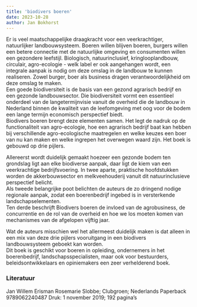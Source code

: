 ```yaml
---
title: 'biodivers boeren'
date: 2023-10-28
author: Jan Bokhorst
---
```


Er is veel maatschappelijke draagkracht voor een veerkrachtiger, natuurlijker landbouwsysteem. Boeren willen blijven boeren, burgers willen een betere connectie met de natuurlijke omgeving en consumenten willen een gezondere leefstijl. Biologisch, natuurinclusief, kringlooplandbouw, circulair, agro-ecologie - welk label er ook aangehangen wordt, een integrale aanpak is nodig om deze omslag in de landbouw te kunnen realiseren. Zowel burger, boer als business dragen verantwoordelijkheid om deze omslag te maken.  
Een goede biodiversiteit is de basis van een gezond agrarisch bedrijf en een gezonde landbouwsector. Die biodiversiteit vormt een essentieel onderdeel van de langetermijnvisie vanuit de overheid die de landbouw in Nederland binnen de kwaliteit van de leefomgeving met oog voor de bodem een lange termijn economisch perspectief biedt.  
Biodivers boeren brengt deze elementen samen. Het legt de nadruk op de functionaliteit van agro-ecologie, hoe een agrarisch bedrijf baat kan hebben bij verschillende agro-ecologische maatregelen en welke keuzes een boer van nu kan maken en welke ingrepen het overwegen waard zijn. Het boek is gebouwd op drie pijlers. 

Allereerst wordt duidelijk gemaakt hoezeer een gezonde bodem ten grondslag ligt aan elke biodiverse aanpak, daar ligt de kiem van een veerkrachtige bedrijfsvoering. In twee aparte, praktische hoofdstukken worden de akkerbouwsector en melkveehouderij vanuit dit natuurinclusieve perspectief belicht.  
Als tweede belangrijke poot belichten de auteurs de zo dringend nodige regionale aanpak, zodat een boerenbedrijf ingebed is in versterkende landschapselementen.  
Ten derde beschrijft Biodivers boeren de invloed van de agrobusiness, de concurrentie en de rol van de overheid en hoe we los moeten komen van mechanismes van de afgelopen vijftig jaar.  

Wat de auteurs misschien wel het allermeest duidelijk maken is dat alleen in een mix van deze drie pijlers vooruitgang in een biodivers landbouwsysteem geboekt kan worden.  
Dit boek is geschikt voor boeren in opleiding, ondernemers in het boerenbedrijf, landschapsspecialisten, maar ook voor bestuurders, beleidsontwikkelaars en opiniemakers een zeer verhelderend boek.

### Literatuur

Jan Willem Erisman Rosemarie Slobbe; Clubgroen; Nederlands Paperback 9789062240487 Druk: 1 november 2019; 192 pagina's

